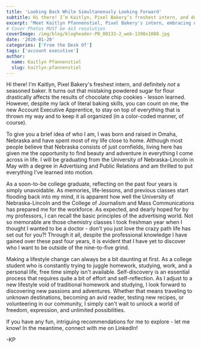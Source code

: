 ```yaml
---
title: 'Looking Back While Simultaneously Looking Forward'
subtitle: Hi there! I’m Kaitlyn, Pixel Bakery’s freshest intern, and definitely not a seasoned baker.
excerpt: "Meet Kaitlyn Pfannenstiel, Pixel Bakery's intern, embracing new possibilities beyond college. Join her journey! "
# Cover Photos MUST be 4x3 resolution
coverImage: /img/blog/blogheader-PB_00133-2_web-1398x1080.jpg
date: '2020-01-20'
categories: ['From the Desk Of']
tags: ['account executive']
author:
  name: Kaitlyn Pfannenstiel
  slug: kaitlyn-pfannenstiel
---
```


Hi there! I'm Kaitlyn, Pixel Bakery's freshest intern, and definitely _not_ a seasoned baker. It turns out that mistaking powdered sugar for flour drastically affects the results of chocolate chip cookies - lesson learned. However, despite my lack of literal baking skills, you can count on me, the new Account Executive Apprentice, to stay on top of everything that is thrown my way and to keep it all organized (in a color-coded manner, of course).

To give you a brief idea of who I am, I was born and raised in Omaha, Nebraska and have spent most of my life close to home. Although most people believe that Nebraska consists of just cornfields, living here has given me the opportunity to find beauty and adventure in everything I come across in life. I will be graduating from the University of Nebraska-Lincoln in May with a degree in Advertising and Public Relations and am thrilled to put everything I've learned into motion.

As a soon-to-be college graduate, reflecting on the past four years is simply unavoidable. As memories, life-lessons, and previous classes start flooding back into my mind, it is apparent how well the University of Nebraska-Lincoln and the College of Journalism and Mass Communications has prepared me for the workforce. As expected, and dearly hoped for by my professors, I can recall the basic principles of the advertising world. Not so memorable are those chemistry classes I took freshman year when I thought I wanted to be a doctor - don't you just love the crazy path life has set out for you?! Through it all, despite the professional knowledge I have gained over these past four years, it is evident that I have yet to discover who I want to be outside of the nine-to-five grind.

Making a lifestyle change can always be a bit daunting at first. As a college student who is constantly trying to juggle homework, studying, work, and a personal life, free time simply isn't available. Self-discovery is an essential process that requires quite a bit of effort and self-reflection. As I adjust to a new lifestyle void of traditional homework and studying, I look forward to discovering new passions and adventures. Whether that means traveling to unknown destinations, becoming an avid reader, testing new recipes, or volunteering in our community, I simply can't wait to unlock a world of freedom, expression, and unlimited possibilities.

If you have any fun, intriguing recommendations for me to explore - let me know! In the meantime, connect with me on LinkedIn!

-KP
